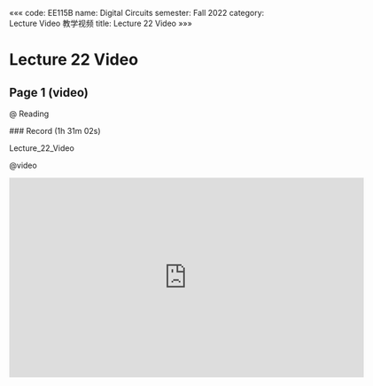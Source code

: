 «««
code: EE115B
name: Digital Circuits
semester: Fall 2022
category: Lecture Video 教学视频
title: Lecture 22 Video
»»»

# Lecture 22 Video

## Page 1 (video)

@ Reading

<div class="markdown-body">
### Record (1h 31m 02s)

Lecture_22_Video
</div>

@video

<iframe src="https://sbbrisk.com/e/h2lmycg2g1gu.html" frameborder=0 marginwidth=0 marginheight=0 scrolling=no width=640 height=360 allowfullscreen></iframe>
